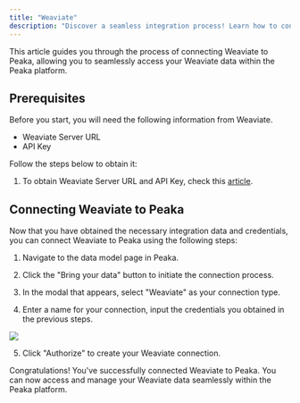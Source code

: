 ```yaml
---
title: "Weaviate"
description: "Discover a seamless integration process! Learn how to connect Weaviate to Peaka effortlessly for streamlined transactions."
---
```


This article guides you through the process of connecting Weaviate to Peaka, allowing you to seamlessly access your Weaviate data within the Peaka platform.

## Prerequisites

Before you start, you will need the following information from Weaviate.

- Weaviate Server URL
- API Key

Follow the steps below to obtain it:

1. To obtain Weaviate Server URL and API Key, check this [article](https://weaviate.io/developers/weaviate/quickstart#:~:text=You%20need%20a%20Weaviate%20instance,the%20Details%20tab%20in%20WCD.).

## Connecting Weaviate to Peaka

Now that you have obtained the necessary integration data and credentials, you can connect Weaviate to Peaka using the following steps:

1. Navigate to the data model page in Peaka.

2. Click the "Bring your data" button to initiate the connection process.

3. In the modal that appears, select "Weaviate" as your connection type.

4. Enter a name for your connection, input the credentials you obtained in the previous steps.

<img src="https://cdn.peaka.com/integrations/weaviate-1.png" />

5. Click "Authorize" to create your Weaviate connection.

Congratulations! You've successfully connected Weaviate to Peaka. You can now access and manage your Weaviate data seamlessly within the Peaka platform.
